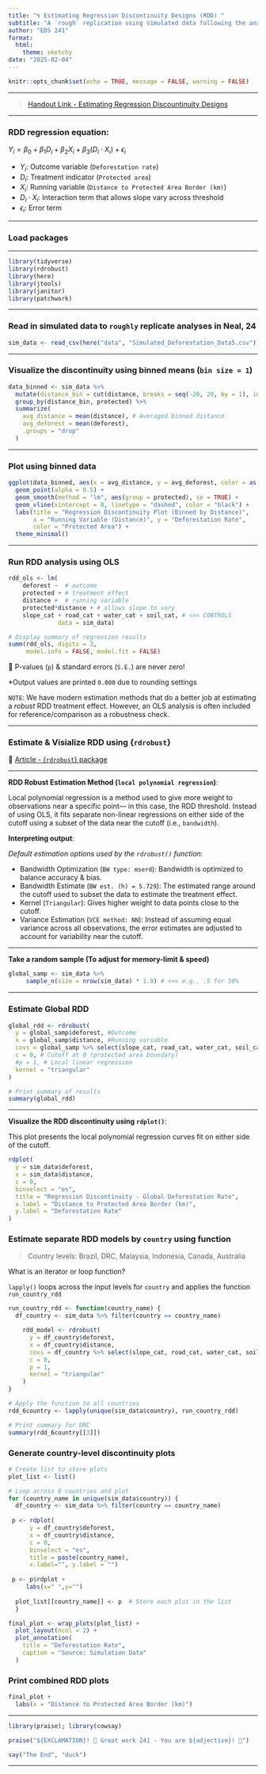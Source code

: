 ```yaml
---
title: "↯ Estimating Regression Discontinuity Designs (RDD) "
subtitle: "A `rough` replication using simulated data following the analyses in Neal, 2024"
author: "EDS 241"
format:
  html:
    theme: sketchy
date: "2025-02-04"
---
```


```r
knitr::opts_chunk$set(echo = TRUE, message = FALSE, warning = FALSE)
```

------------------------------------------------------------------------

> [Handout Link - Estimating Regression Discountinuity Designs](https://garberadamc.github.io/eds241-policy-eval/RDD-Protect-Forest)

------------------------------------------------------------------------

### RDD regression equation:

$Y_i = \beta_0 + \beta_1 D_i + \beta_2 X_i + \beta_3 (D_i \cdot X_i) + \epsilon_i$

- $Y_i$: Outcome variable (`Deforestation rate`)
- $D_i$: Treatment indicator (`Protected area`)
- $X_i$: Running variable (`Distance to Protected Area Border (km)`)
- $D_i \cdot X_i$: Interaction term that allows slope vary across threshold
- $\epsilon_i$: Error term

------------------------------------------------------------------------

### Load packages

------------------------------------------------------------------------

```r
library(tidyverse)
library(rdrobust)
library(here)
library(jtools)
library(janitor)
library(patchwork)
```

------------------------------------------------------------------------

### Read in simulated data to `roughly` replicate analyses in Neal, 24 

```r

sim_data <- read_csv(here("data", "Simulated_Deforestation_Data5.csv")) 

```

------------------------------------------------------------------------

### Visualize the discontinuity using binned means (`bin size = 1`)

```r
data_binned <- sim_data %>%
  mutate(distance_bin = cut(distance, breaks = seq(-20, 20, by = 1), include.lowest = TRUE)) %>%
  group_by(distance_bin, protected) %>%
  summarize(
    avg_distance = mean(distance), # Averaged binned distance
    avg_deforest = mean(deforest),
    .groups = "drop"
  )
```

------------------------------------------------------------------------

### Plot using binned data

```r

ggplot(data_binned, aes(x = avg_distance, y = avg_deforest, color = as.factor(protected))) +
  geom_point(alpha = 0.5) +
  geom_smooth(method = "lm", aes(group = protected), se = TRUE) +
  geom_vline(xintercept = 0, linetype = "dashed", color = "black") +
  labs(title = "Regression Discontinuity Plot (Binned by Distance)",
       x = "Running Variable (Distance)", y = "Deforestation Rate",
       color = "Protected Area") +
  theme_minimal()
```

------------------------------------------------------------------------

### Run RDD analysis using OLS 

```r

rdd_ols <- lm(
    deforest ~  # outcome
    protected + # treatment effect 
    distance +  # running variable
    protected*distance + # allows slope to vary
    slope_cat + road_cat + water_cat + soil_cat, # <<< CONTROLS
              data = sim_data)

# Display summary of regression results
summ(rdd_ols, digits = 3, 
     model.info = FALSE, model.fit = FALSE)
```

::: callout-tip
🚫 P-values (`p`) & standard errors (`S.E.`) are never zero!

*Output values are printed `0.000` due to rounding settings
:::

::: callout
`NOTE`: We have modern estimation methods that do a better job at estimating a *robust* RDD treatment effect. However, an OLS analysis is often included for reference/comparison as a robustness check. 
:::

------------------------------------------------------------------------

### Estimate & Visialize RDD using {`rdrobust`}

📜 [Article - {`rdrobust`} package](https://digitalcommons.unl.edu/cgi/viewcontent.cgi?article=1453&context=r-journal)

------------------------------------------------------------------------

**RDD Robust Estimation Method (`local polynomial regression`)**: 

Local polynomial regression is a method used to give more weight to observations near a specific point— in this case, the RDD threshold. Instead of using OLS, it fits separate non-linear regressions on either side of the cutoff using a subset of the data near the cutoff (i.e., `bandwidth`). 

**Interpreting output**:

*Default estimation options used by the `rdrobust()` function*:

- Bandwidth Optimization (`BW type: mserd`): Bandwidth is optimized to balance accuracy & bias.
- Bandwidth Estimate (`BW est. (h) = 5.729`): The estimated range around the cutoff used to subset the data to estimate the treatment effect.
- Kernel (`Triangular`): Gives higher weight to data points close to the cutoff.
- Variance Estimation (`VCE method: NN`): Instead of assuming equal variance across all observations, the error estimates are adjusted to account for variability near the cutoff.

------------------------------------------------------------------------

**Take a random sample (To adjust for memory-limit & speed) **

```r
global_samp <- sim_data %>%
     sample_n(size = nrow(sim_data) * 1.0) # <<< e.g., .5 for 50%
```

------------------------------------------------------------------------

### Estimate Global RDD 
```r

global_rdd <- rdrobust(
  y = global_samp$deforest, #Outcome
  x = global_samp$distance, #Running variable
  covs = global_samp %>% select(slope_cat, road_cat, water_cat, soil_cat),
  c = 0, # Cutoff at 0 (protected area boundary)
  #p = 1, # Local linear regression
  kernel = "triangular"
)

# Print summary of results
summary(global_rdd)
```

------------------------------------------------------------------------

**Visualize the RDD discontinuity using `rdplot()`**:

This plot presents the local polynomial regression curves fit on either side of the cutoff.

```r
rdplot(
  y = sim_data$deforest,
  x = sim_data$distance,
  c = 0,
  binselect = "es",
  title = "Regression Discontinuity - Global Deforestation Rate",
  x.label = "Distance to Protected Area Border (km)",
  y.label = "Deforestation Rate"
)
```

### Estimate separate RDD models by `country` using function 

> Country levels: Brazil, DRC, Malaysia, Indonesia, Canada, Australia

::: callout-tip
What is an iterator or loop function? 

`lapply()` loops across the input levels for `country` and applies the function `run_country_rdd` 
:::

```r

run_country_rdd <- function(country_name) {
  df_country <- sim_data %>% filter(country == country_name)

    rdd_model <- rdrobust(
      y = df_country$deforest,
      x = df_country$distance,
      covs = df_country %>% select(slope_cat, road_cat, water_cat, soil_cat),
      c = 0, 
      p = 1,
      kernel = "triangular"
    )
}

# Apply the function to all countries
rdd_6country <- lapply(unique(sim_data$country), run_country_rdd)

# Print summary for DRC
summary(rdd_6country[[3]]) 
```

### Generate country-level discontinuity plots

```r

# Create list to store plots
plot_list <- list()

# Loop across 6 countries and plot
for (country_name in unique(sim_data$country)) {
  df_country <- sim_data %>% filter(country == country_name)
  
 p <- rdplot(
      y = df_country$deforest,
      x = df_country$distance,
      c = 0,
      binselect = "es",
      title = paste(country_name),
      x.label="", y.label = "")
  
 p <- p$rdplot +
     labs(x=" ",y="")
 
  plot_list[[country_name]] <- p  # Store each plot in the list
  }
```

```r
final_plot <- wrap_plots(plot_list) + 
  plot_layout(ncol = 2) +  
  plot_annotation(
    title = "Deforestation Rate",
    caption = "Source: Simulation Data"
  )
```

### Print combined RDD plots

```r
final_plot + 
  labs(x = "Distance to Protected Area Border (km)")
```

------------------------------------------------------------------------

```r

library(praise); library(cowsay)

praise("${EXCLAMATION}! 🚀 Great work 241 - You are ${adjective}! 💫")

say("The End", "duck")
```

------------------------------------------------------------------------